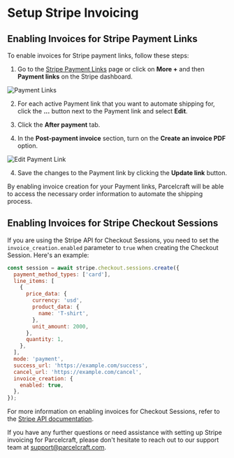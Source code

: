 # Setup Stripe Invoicing


## Enabling Invoices for Stripe Payment Links

To enable invoices for Stripe payment links, follow these steps:

1. Go to the [Stripe Payment Links](https://dashboard.stripe.com/payment-links) page or click on **More +** and then **Payment links** on the Stripe dashboard.

![Payment Links](./../../public/images/payment-links.png)

2. For each active Payment link that you want to automate shipping for, click the **...** button next to the Payment link and select **Edit**.

3. Click the **After payment** tab.

4. In the **Post-payment invoice** section, turn on the **Create an invoice PDF** option.

![Edit Payment Link](./../../public/images/edit-payment-link.png)

4. Save the changes to the Payment link by clicking the **Update link** button.

By enabling invoice creation for your Payment links, Parcelcraft will be able to access the necessary order information to automate the shipping process.

## Enabling Invoices for Stripe Checkout Sessions

If you are using the Stripe API for Checkout Sessions, you need to set the `invoice_creation.enabled` parameter to `true` when creating the Checkout Session. Here's an example:

```js {18-20}
const session = await stripe.checkout.sessions.create({
  payment_method_types: ['card'],
  line_items: [
    {
      price_data: {
        currency: 'usd',
        product_data: {
          name: 'T-shirt',
        },
        unit_amount: 2000,
      },
      quantity: 1,
    },
  ],
  mode: 'payment',
  success_url: 'https://example.com/success',
  cancel_url: 'https://example.com/cancel',
  invoice_creation: {
    enabled: true,
  },
});
```

For more information on enabling invoices for Checkout Sessions, refer to the [Stripe API documentation](https://docs.stripe.com/api/checkout/sessions/object#checkout_session_object-invoice_creation-enabled).



If you have any further questions or need assistance with setting up Stripe invoicing for Parcelcraft, please don't hesitate to reach out to our support team at [support@parcelcraft.com](mailto:support@parcelcraft.com).